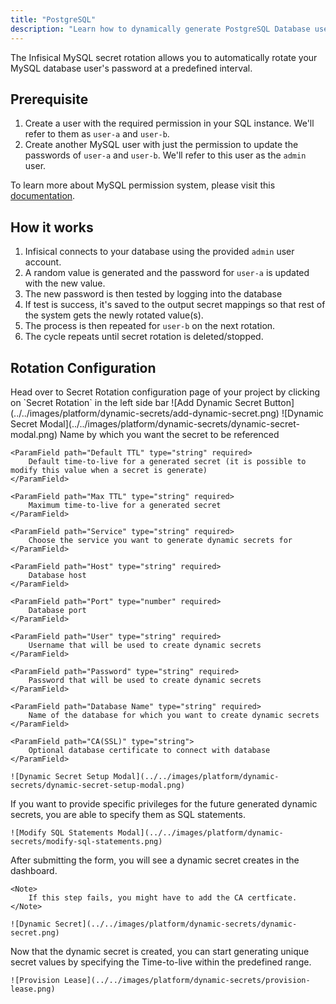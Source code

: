 ```yaml
---
title: "PostgreSQL"
description: "Learn how to dynamically generate PostgreSQL Database user passwords."
---
```


The Infisical MySQL secret rotation allows you to automatically rotate your MySQL database user's password at a predefined interval.


## Prerequisite

1. Create a user with the required permission in your SQL instance. We'll refer to them as `user-a` and `user-b`.
2. Create another MySQL user with just the permission to update the passwords of `user-a` and `user-b`. We'll refer to this user as the `admin` user.

To learn more about MySQL permission system, please visit this [documentation](https://dev.mysql.com/doc/refman/8.0/en/privileges-provided.html).

## How it works 

1. Infisical connects to your database using the provided `admin` user account.
2. A random value is generated and the password for `user-a` is updated with the new value.
3. The new password is then tested by logging into the database
4. If test is success, it's saved to the output secret mappings so that rest of the system gets the newly rotated value(s).
5. The process is then repeated for `user-b` on the next rotation.
6. The cycle repeats until secret rotation is deleted/stopped.

## Rotation Configuration

<Steps>
  <Step title="Open Secret Overview Dashboard">
	Head over to Secret Rotation configuration page of your project by clicking on `Secret Rotation` in the left side bar 
  </Step>
  <Step title="Click on the `Add Dynamic Secret` button">
	![Add Dynamic Secret Button](../../images/platform/dynamic-secrets/add-dynamic-secret.png)
  </Step>
  <Step title="Select `SQL Database`">
	![Dynamic Secret Modal](../../images/platform/dynamic-secrets/dynamic-secret-modal.png)
  </Step>
  <Step title="Provide the inputs for dynamic secret parameters">
	<ParamField path="Secret Name" type="string" required>
		Name by which you want the secret to be referenced
	</ParamField>

	<ParamField path="Default TTL" type="string" required>
		Default time-to-live for a generated secret (it is possible to modify this value when a secret is generate)
	</ParamField>

	<ParamField path="Max TTL" type="string" required>
		Maximum time-to-live for a generated secret
	</ParamField>

	<ParamField path="Service" type="string" required>
		Choose the service you want to generate dynamic secrets for
	</ParamField>

	<ParamField path="Host" type="string" required>
		Database host
	</ParamField>

	<ParamField path="Port" type="number" required>
		Database port
	</ParamField>

	<ParamField path="User" type="string" required>
		Username that will be used to create dynamic secrets
	</ParamField>

	<ParamField path="Password" type="string" required>
		Password that will be used to create dynamic secrets
	</ParamField>

	<ParamField path="Database Name" type="string" required>
		Name of the database for which you want to create dynamic secrets
	</ParamField>
 
	<ParamField path="CA(SSL)" type="string">
		Optional database certificate to connect with database
	</ParamField>

	![Dynamic Secret Setup Modal](../../images/platform/dynamic-secrets/dynamic-secret-setup-modal.png)

  </Step>
  <Step title="(Optional) Modify SQL Statements">
  	If you want to provide specific privileges for the future generated dynamic secrets, you are able to specify them as SQL statements. 

	![Modify SQL Statements Modal](../../images/platform/dynamic-secrets/modify-sql-statements.png)
  </Step>
  <Step title="Click `Submit`">
  	After submitting the form, you will see a dynamic secret creates in the dashboard. 

	<Note>
		If this step fails, you might have to add the CA certficate. 
	</Note>

	![Dynamic Secret](../../images/platform/dynamic-secrets/dynamic-secret.png)
  </Step>
  <Step title="Generate dynamic secrets">
	Now that the dynamic secret is created, you can start generating unique secret values by specifying the Time-to-live within the predefined range. 

	![Provision Lease](../../images/platform/dynamic-secrets/provision-lease.png)
  </Step>
</Steps>
